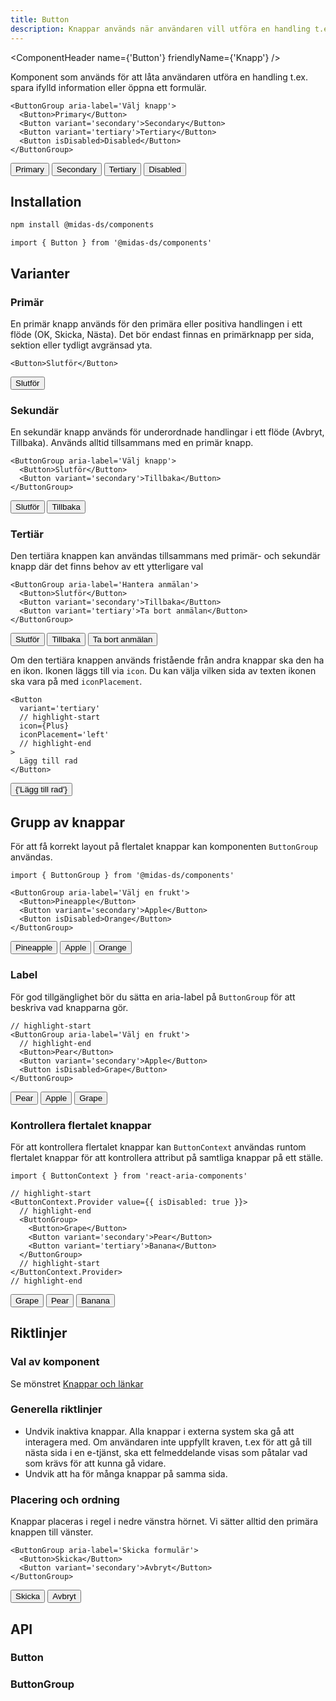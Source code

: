 ```yaml
---
title: Button
description: Knappar används när användaren vill utföra en handling t.ex. spara ifylld information eller öppna ett formulär.
---
```



<ComponentHeader
  name={'Button'}
  friendlyName={'Knapp'}
/>

Komponent som används för att låta användaren utföra en handling t.ex. spara ifylld information eller öppna ett formulär.

```tsx
<ButtonGroup aria-label='Välj knapp'>
  <Button>Primary</Button>
  <Button variant='secondary'>Secondary</Button>
  <Button variant='tertiary'>Tertiary</Button>
  <Button isDisabled>Disabled</Button>
</ButtonGroup>
```

<div className='card'>
  <ButtonGroup aria-label='Välj knapp'>
    <Button>Primary</Button>
    <Button variant='secondary'>Secondary</Button>
    <Button variant='tertiary'>Tertiary</Button>
    <Button isDisabled>Disabled</Button>
  </ButtonGroup>
</div>

## Installation

```bash npm2yarn
npm install @midas-ds/components
```

```tsx
import { Button } from '@midas-ds/components'
```

## Varianter

### Primär

En primär knapp används för den primära eller positiva handlingen i ett flöde (OK, Skicka, Nästa). Det bör endast finnas en primärknapp per sida, sektion eller tydligt avgränsad yta.

```tsx
<Button>Slutför</Button>
```

<div className='card'>
  <Button>Slutför</Button>
</div>

### Sekundär

En sekundär knapp används för underordnade handlingar i ett flöde (Avbryt, Tillbaka). Används alltid tillsammans med en primär knapp.

```tsx
<ButtonGroup aria-label='Välj knapp'>
  <Button>Slutför</Button>
  <Button variant='secondary'>Tillbaka</Button>
</ButtonGroup>
```

<div className='card'>
  <ButtonGroup aria-label='Välj knapp'>
    <Button>Slutför</Button>
    <Button variant='secondary'>Tillbaka</Button>
  </ButtonGroup>
</div>

### Tertiär

Den tertiära knappen kan användas tillsammans med primär- och sekundär knapp där det finns behov av ett ytterligare val

```tsx
<ButtonGroup aria-label='Hantera anmälan'>
  <Button>Slutför</Button>
  <Button variant='secondary'>Tillbaka</Button>
  <Button variant='tertiary'>Ta bort anmälan</Button>
</ButtonGroup>
```

<div className='card'>
  <ButtonGroup aria-label='Hantera anmälan'>
    <Button>Slutför</Button>
    <Button variant='secondary'>Tillbaka</Button>
    <Button variant='tertiary'>Ta bort anmälan</Button>
  </ButtonGroup>
</div>

Om den tertiära knappen används fristående från andra knappar ska den ha en ikon. Ikonen läggs till via `icon`.
Du kan välja vilken sida av texten ikonen ska vara på med `iconPlacement`.

```tsx
<Button
  variant='tertiary'
  // highlight-start
  icon={Plus}
  iconPlacement='left'
  // highlight-end
>
  Lägg till rad
</Button>
```

<div className='card'>
  <Button
    icon={Plus}
    variant='tertiary'
    iconPlacement='left'
  >
    {'Lägg till rad'}
  </Button>
</div>

## Grupp av knappar

För att få korrekt layout på flertalet knappar kan komponenten `ButtonGroup` användas.

```tsx
import { ButtonGroup } from '@midas-ds/components'
```

```tsx
<ButtonGroup aria-label='Välj en frukt'>
  <Button>Pineapple</Button>
  <Button variant='secondary'>Apple</Button>
  <Button isDisabled>Orange</Button>
</ButtonGroup>
```

<div className='card'>
  <ButtonGroup aria-label='Välj en frukt'>
    <Button>Pineapple</Button>
    <Button variant='secondary'>Apple</Button>
    <Button isDisabled>Orange</Button>
  </ButtonGroup>
</div>

### Label

För god tillgänglighet bör du sätta en aria-label på `ButtonGroup` för att beskriva vad knapparna gör.

```tsx
// highlight-start
<ButtonGroup aria-label='Välj en frukt'>
  // highlight-end
  <Button>Pear</Button>
  <Button variant='secondary'>Apple</Button>
  <Button isDisabled>Grape</Button>
</ButtonGroup>
```

<div className='card'>
  <ButtonGroup aria-label='Välj en frukt'>
    <Button>Pear</Button>
    <Button variant='secondary'>Apple</Button>
    <Button isDisabled>Grape</Button>
  </ButtonGroup>
</div>

### Kontrollera flertalet knappar

För att kontrollera flertalet knappar kan `ButtonContext` användas runtom flertalet knappar för att kontrollera attribut på samtliga knappar på ett ställe.

```tsx
import { ButtonContext } from 'react-aria-components'
```

```tsx
// highlight-start
<ButtonContext.Provider value={{ isDisabled: true }}>
  // highlight-end
  <ButtonGroup>
    <Button>Grape</Button>
    <Button variant='secondary'>Pear</Button>
    <Button variant='tertiary'>Banana</Button>
  </ButtonGroup>
  // highlight-start
</ButtonContext.Provider>
// highlight-end
```

<div className='card'>
  <ButtonContext.Provider value={{ isDisabled: true }}>
    <ButtonGroup>
      <Button>Grape</Button>
      <Button variant='secondary'>Pear</Button>
      <Button variant='tertiary'>Banana</Button>
    </ButtonGroup>
  </ButtonContext.Provider>
</div>

## Riktlinjer

### Val av komponent

Se mönstret [Knappar och länkar](/design-patterns/buttons-and-links)

### Generella riktlinjer

- Undvik inaktiva knappar. Alla knappar i externa system ska gå att interagera med. Om användaren inte uppfyllt kraven, t.ex för att gå till nästa sida i en e-tjänst, ska ett felmeddelande visas som påtalar vad som krävs för att kunna gå vidare.
- Undvik att ha för många knappar på samma sida.

### Placering och ordning

Knappar placeras i regel i nedre vänstra hörnet. Vi sätter alltid den primära knappen till vänster.

```tsx
<ButtonGroup aria-label='Skicka formulär'>
  <Button>Skicka</Button>
  <Button variant='secondary'>Avbryt</Button>
</ButtonGroup>
```

<div className='card'>
  <ButtonGroup aria-label='Skicka formulär'>
    <Button>Skicka</Button>
    <Button variant='secondary'>Avbryt</Button>
  </ButtonGroup>
</div>

## API

### Button

<PropTable name='Button' />

### ButtonGroup

<PropTable
  name='ButtonGroup'
  defaultOpen={false}
/>
